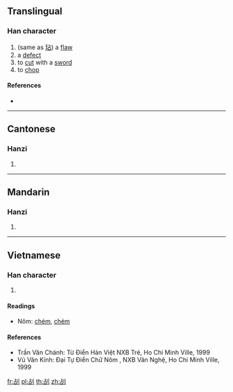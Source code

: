 ==Translingual==

===Han character===
{{Han char|rn=18|rad=刀|as=05|sn=7|four=|canj=YRLN|ids=⿰占刂}}

# (same as [[玷]]) a [[flaw]]
# a [[defect]]
# to [[cut]] with a [[sword]]
# to [[chop]]

====References====
* {{Han ref|kx=0138.180|hdz=10328.100|uh=34E0|ud=13536}}

----

==Cantonese==

===Hanzi===
{{yue-hanzi|jyut=[[dim3]]|y=dim3}}

# {{defn|lang=yue|sort=刀05}}

----

==Mandarin==

===Hanzi===
{{cmn-hanzi|pin=[[diàn]] ([[dian4]])|wg=tien<sup>4</sup>}}

# {{defn|lang=cmn|sort=刀05}}

----

==Vietnamese==

===Han character===
{{vi-hantu|[[điếm]], [[điểm]]|rs=刀05}}

# {{defn|lang=vi|sort=刀05}}

====Readings====
* Nôm: [[chém]], [[chẻm]]

====References====
* Trần Văn Chánh: Từ Điển Hán Việt NXB Trẻ, Ho Chi Minh Ville, 1999
* Vũ Văn Kính: Đại Tự Điển Chữ Nôm , NXB Văn Nghệ, Ho Chi Minh Ville, 1999

[[fr:㓠]]
[[pl:㓠]]
[[th:㓠]]
[[zh:㓠]]